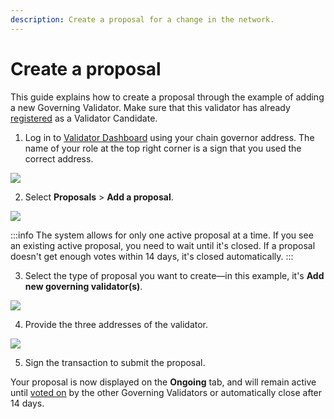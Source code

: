 ```yaml
---
description: Create a proposal for a change in the network.
---
```



# Create a proposal
This guide explains how to create a proposal through the example of
adding a new Governing Validator. Make sure that this validator has
already [registered](../onboarding/become-validator.mdx)
as a Validator Candidate.

1. Log in to [Validator Dashboard](https://validator.roninchain.com)
using your chain governor address. The name of your role at the top
right corner is a sign that you used the correct address.
<img src={stepOne} width={1280} />

2. Select **Proposals** > **Add a proposal**.
<img src={stepTwo} width={1280} />

:::info
The system allows for only one active proposal at a time.
If you see an existing active proposal, you need to wait until it's
closed. If a proposal doesn't get enough votes within 14 days, it's
closed automatically.
:::

3. Select the type of proposal you want to create—in this example, 
it's **Add new governing validator(s)**.
<img src={stepThree} width={550} />

4. Provide the three addresses of the validator.
<img src={stepFour} width={497} />

5. Sign the transaction to submit the proposal.

Your proposal is now displayed on the **Ongoing** tab, and will remain
active until [voted on](vote.mdx) by the other Governing Validators or 
automatically close after 14 days.
